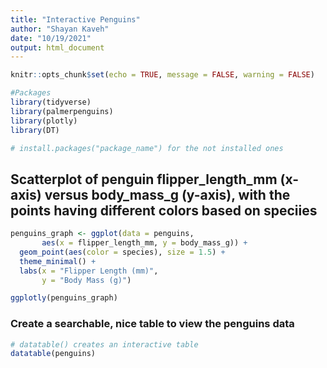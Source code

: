 ```yaml
---
title: "Interactive Penguins"
author: "Shayan Kaveh"
date: "10/19/2021"
output: html_document
---
```


```r
knitr::opts_chunk$set(echo = TRUE, message = FALSE, warning = FALSE)

#Packages
library(tidyverse)
library(palmerpenguins)
library(plotly)
library(DT)

# install.packages("package_name") for the not installed ones
```


## Scatterplot of penguin flipper_length_mm (x-axis) versus body_mass_g (y-axis), with the points having different colors based on speciies
```r
penguins_graph <- ggplot(data = penguins, 
       aes(x = flipper_length_mm, y = body_mass_g)) +
  geom_point(aes(color = species), size = 1.5) + 
  theme_minimal() +
  labs(x = "Flipper Length (mm)",
       y = "Body Mass (g)") 

ggplotly(penguins_graph)
```

### Create a searchable, nice table to view the penguins data
```r
# datatable() creates an interactive table
datatable(penguins)
```

